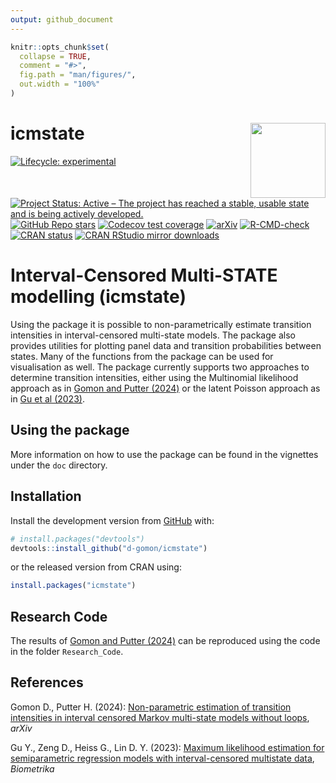 ```yaml
---
output: github_document
---
```


<!-- README.md is generated from README.Rmd. Please edit that file -->

```r
knitr::opts_chunk$set(
  collapse = TRUE,
  comment = "#>",
  fig.path = "man/figures/",
  out.width = "100%"
)
```

# icmstate <img src="man/figures/icmstate_logo_final.png" align="right" width="120" />

<!-- <img src="man/figures/success_hex.png" align="right" width="120" /> -->

<!-- badges: start -->
[![Lifecycle: experimental](https://img.shields.io/badge/lifecycle-experimental-orange)](https://lifecycle.r-lib.org/articles/stages.html)
[![Project Status: Active – The project has reached a stable, usable state and is being actively developed.](https://www.repostatus.org/badges/latest/concept.svg)](https://www.repostatus.org/#concept)
[![GitHub Repo stars](https://img.shields.io/github/stars/d-gomon/icmstate?style=social)](https://github.com/d-gomon/icmstate)
[![Codecov test coverage](https://codecov.io/gh/d-gomon/icmstate/graph/badge.svg)](https://app.codecov.io/gh/d-gomon/icmstate)
[![arXiv](https://img.shields.io/badge/stat.AP-arXiv%3A2409.07176-B31B1B)](https://doi.org/10.48550/arXiv.2409.07176) 
[![R-CMD-check](https://github.com/d-gomon/icmstate/actions/workflows/R-CMD-check.yaml/badge.svg)](https://github.com/d-gomon/icmstate/actions/workflows/R-CMD-check.yaml)
[![CRAN status](https://www.r-pkg.org/badges/version/icmstate)](https://CRAN.R-project.org/package=icmstate)
[![CRAN RStudio mirror downloads](https://cranlogs.r-pkg.org/badges/icmstate)](https://cran.r-project.org/package=icmstate)
<!-- [![Biostatistics](https://img.shields.io/badge/Biostatistics-kxac041-%23003365)](https://doi.org/10.1093/biostatistics/kxac041) -->
<!-- badges: end -->



# Interval-Censored Multi-STATE modelling (icmstate)

Using the \pkg{icmstate} package it is possible to non-parametrically estimate transition intensities in interval-censored multi-state models. The package also provides utilities for plotting panel data and transition probabilities between states. Many of the functions from the \pkg{mstate} package can be used for visualisation as well. The package currently supports two approaches to determine transition intensities, either using the Multinomial likelihood approach as in [Gomon and Putter (2024)](https://doi.org/10.48550/arXiv.2409.07176) or the latent Poisson approach as in [Gu et al (2023)](https://doi.org/10.1093/biomet/asad073).


## Using the package

More information on how to use the package can be found in the vignettes under the `doc` directory.



## Installation

Install the development version from [GitHub](https://github.com/) with:

``` r
# install.packages("devtools")
devtools::install_github("d-gomon/icmstate")
```

or the released version from CRAN using:
``` r
install.packages("icmstate")
```


## Research Code

The results of [Gomon and Putter (2024)](https://doi.org/10.48550/arXiv.2409.07176) can be reproduced using the code in the folder `Research_Code`.


## References

Gomon D., Putter H. (2024): [Non-parametric estimation of transition intensities in interval censored Markov multi-state models without loops](https://doi.org/10.48550/arXiv.2409.07176), *arXiv*

Gu Y., Zeng D., Heiss G., Lin D. Y. (2023): [Maximum likelihood estimation for semiparametric regression models with interval-censored multistate data](https://doi.org/10.1093/biomet/asad073), *Biometrika*






